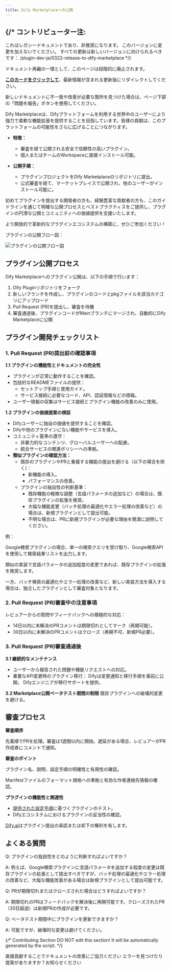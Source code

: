 ```yaml
---
title: Dify Marketplaceへの公開
---
```




{/* 
  コントリビューター注:
  ----------------
  これはレガシードキュメントであり、非推奨になります。
  このバージョンに変更を加えないでください。
  すべての更新は新しいバージョンに向けられるべきです：
  /plugin-dev-ja/0322-release-to-dify-marketplace
*/}

<Card title="このドキュメントはまもなく非推奨になります" icon="circle-exclamation" href="/plugin-dev-ja/0322-release-to-dify-marketplace">
  <p>ドキュメント再編の一環として、このページは段階的に廃止されます。</p>
  
  <p><u><b>このカードをクリックして</b></u>、最新情報が含まれる更新版にリダイレクトしてください。</p>
  
  <p>新しいドキュメントに不一致や改善が必要な箇所を見つけた場合は、ページ下部の「問題を報告」ボタンを使用してください。</p>
</Card>

Dify Marketplaceは、Difyプラットフォームを利用する世界中のユーザーにより強力で柔軟な機能拡張を提供することを目指しています。皆様の貢献は、このプラットフォームの可能性をさらに広げることにつながります。

* **特徴：**
  - 審査を経て公開される安全で信頼性の高いプラグイン。
  - 個人またはチームのWorkspaceに直接インストール可能。

* **公開手順：**
  - プラグインプロジェクトをDify Marketplaceのリポジトリに提出。
  - 公式審査を経て、マーケットプレイスで公開され、他のユーザーがインストール可能に。

初めてプラグインを提出する開発者の方も、経験豊富な貢献者の方も、このガイドラインを通じて明確な公開プロセスとベストプラクティスをご提供し、プラグインの円滑な公開とコミュニティへの価値提供を支援いたします。

より開放的で革新的なプラグインエコシステムの構築に、ぜひご参加ください！

プラグインの公開フロー図：

![プラグインの公開フロー図](https://assets-docs.dify.ai/2025/01/df57bae8473953bc3286684983244654.png)

## プラグイン公開プロセス

Dify Marketplaceへのプラグイン公開は、以下の手順で行います：

1. Dify Pluginリポジトリをフォーク
2. 新しいブランチを作成し、プラグインのコードとpkgファイルを該当カテゴリにアップロード
3. Pull Request (PR)を提出し、審査を待機
4. 審査通過後、プラグインコードがMainブランチにマージされ、自動的にDify Marketplaceに公開

## プラグイン開発チェックリスト

### 1. Pull Request (PR)提出前の確認事項

**1.1 プラグインの機能性とドキュメントの完全性**

* プラグインが正常に動作することを確認。
* 包括的なREADMEファイルの提供：
  - セットアップ手順と使用ガイド。
  - サービス接続に必要なコード、API、認証情報などの情報。
* ユーザー情報の収集はサービス接続とプラグイン機能の改善のみに使用。

**1.2 プラグインの価値提案の検証**

* Difyユーザーに独自の価値を提供することを確認。
* Difyや他のプラグインにない機能やサービスを導入。
* コミュニティ基準の遵守：
  - 非暴力的なコンテンツ、グローバルユーザーへの配慮。
  - 統合サービスの関連ポリシーへの準拠。
* **類似プラグインの確認方法：**
  - 既存のプラグインやPRと重複する機能の提出を避ける（以下の場合を除く）：
    - 新機能の導入。
    - パフォーマンスの改善。
  - プラグインの独自性の判断基準：
    - 既存機能の軽微な調整（言語パラメータの追加など）の場合は、既存プラグインの拡張を推奨。
    - 大幅な機能変更（バッチ処理の最適化やエラー処理の改善など）の場合は、新規プラグインとして提出可能。
    - 不明な場合は、PRに新規プラグインが必要な理由を簡潔に説明してください。

例：

Google検索プラグインの場合、単一の検索クエリを受け取り、Google検索APIを使用して検索結果リストを出力します。

類似の実装で言語パラメータの追加程度の変更であれば、既存プラグインの拡張を推奨します。

一方、バッチ検索の最適化やエラー処理の改善など、新しい実装方法を導入する場合は、独立したプラグインとして審査対象となります。

### 2. Pull Request (PR)審査中の注意事項

レビュアーからの質問やフィードバックへの積極的な対応：

* 14日以内に未解決のPRコメントは期限切れとしてマーク（再開可能）。
* 30日以内に未解決のPRコメントはクローズ（再開不可、新規PR必要）。

### 3. Pull Request (PR)審査通過後

**3.1 継続的なメンテナンス**
* ユーザーから報告された問題や機能リクエストへの対応。
* 重要なAPI変更時のプラグイン移行：
Difyは変更通知と移行手順を事前に公開。
Difyエンジニアが移行サポートを提供。

**3.2 Marketplace公開ベータテスト期間の制限**
既存プラグインへの破壊的変更を避ける。

## 審査プロセス

**審査順序**

先着順でPRを処理。審査は1週間以内に開始。遅延がある場合、レビュアーがPR作成者にコメントで通知。

**審査のポイント**

プラグイン名、説明、設定手順の明確性と有用性の確認。

Manifestファイルのフォーマット規格への準拠と有効な作者連絡先情報の確認。

**プラグインの機能性と関連性**

* [提供された設定手順](/ja-jp/plugins/quick-start/develop-plugins/bundle)に基づくプラグインのテスト。
* Difyエコシステムにおけるプラグインの妥当性の確認。

[Dify.ai](https://dify.ai/)はプラグイン提出の承認または却下の権利を有します。

## よくある質問

Q: プラグインの独自性をどのように判断すればよいですか？

A: 例えば、Google検索プラグインに言語パラメータを追加する程度の変更は既存プラグインの拡張として提出すべきですが、バッチ処理の最適化やエラー処理の改善など、大幅な機能改善がある場合は新規プラグインとして提出可能です。

Q: PRが期限切れまたはクローズされた場合はどうすればよいですか？

A: 期限切れのPRはフィードバックを解決後に再開可能です。クローズされたPR（30日超過）は新規PRの作成が必要です。

Q: ベータテスト期間中にプラグインを更新できますか？

A: 可能ですが、破壊的な変更は避けてください。

{/*
Contributing Section
DO NOT edit this section!
It will be automatically generated by the script.
*/}

<CardGroup cols="2">
    <Card
        title="このページを編集する"
        icon="pen-to-square"
        href="https://github.com/langgenius/dify-docs-mintlify/edit/main/ja-jp/plugins/publish-plugins/publish-to-dify-marketplace/README.mdx"
    >
        直接貢献することでドキュメントの改善にご協力ください
    </Card>
    <Card
        title="問題を報告する"
        icon="github"
        href="https://github.com/langgenius/dify-docs-mintlify/issues/new?title=ドキュメントの問題%3A%20&body=%23%23%20問題の説明%0A%3C%21--%20発見した問題について簡単に説明してください%20--%3E%0A%0A%23%23%20ページリンク%0Ahttps%3A%2F%2Fgithub.com%2Flanggenius%2Fdify-docs-mintlify%2Fblob%2Fmain%2Fja-jp/plugins/publish-plugins/publish-to-dify-marketplace%2FREADME.mdx%0A%0A%23%23%20提案される変更%0A%3C%21--%20特定の変更案がある場合は、ここで説明してください%20--%3E%0A%0A%3C%21--%20ドキュメントの品質向上にご協力いただきありがとうございます！%20--%3E"
    >
        エラーを見つけたり提案がありますか？お知らせください
    </Card>
</CardGroup>
